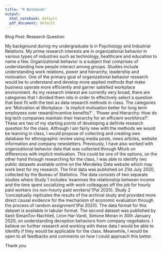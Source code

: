```yaml
---
title: "R Notebook"
output:
  html_notebook: default
  pdf_document: default
---
```

Blog Post: Research Question

My background during my undergraduate is in Psychology and Industrial Relations. My prime research interests are in organizational behavior in various types of industries such as technology, healthcare and education to name a few. Organizational behavior is a subject that comprises of understanding how people interact among groups. Studies include understanding work relations, power and hierarchy, leadership and motivation. One of the primary goal of organizational behavior research would be to understand and develop more applied methods that make business operate more efficiently and garner satisfied workplace environment. As my research interest are currently very broad, there are categories that I divided them into in order to effectively select a question that best fit with the text as data research methods in class. The categories are  'Motivation at Workplace : Is implicit motivation better for long term employees over reward/incentive benefits?' , 'Power and Hierarchy: How do big tech companies maintain their hierarchy for an efficient workforce?'. 
These are two of my starting points of developing a definite research question for the class. Although I am fairly new with the methods we would be learning in class, I would propose of collecting and creating own database for ethnographic review using media posts, news articles, website information and company newsletters. Previously, I have also worked with organizational behavior data that was collected through Mturk on differences with implicit motivation. This could be one of the options, on the other hand through researching for the class, I was able to identify two public datasets available online on the Mendeley Data website which may work best for my research. The first data was published on 21st July 2020, collected by the Bureau of Statistics. The data consists of two separate studies where Study 1 includes 'examines the relationship between income and the time spent socializing with work colleagues off the job for hourly paid workers (vs non-hourly paid workers)'(Pai 2020). Study 2 'conceptually replicates the results of the archival study and provided more direct causal evidence for the mechanism of economic evaluation through the process of random assignment'(Pai 2020). The data format for this dataset is available in tabular format. The second dataset was published by Ilanit SimanTov-Nachlieli,
Liron Har-Vardi, Simone Moran in 30th January 2020, on understanding deception behaviors from company negotiators. I believe on further research and working with these data I would be able to identify if they would be applicable for the class. Meanwhile, I would be open to all feedbacks and comments on how I could approach this better. 


Thank you






